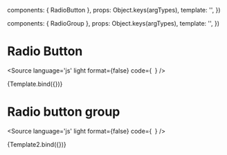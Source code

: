 

  components: { RadioButton },
  props:      Object.keys(argTypes),
  template:   '<RadioButton v-bind="$props" />',
})

  components: { RadioGroup },
  props:      Object.keys(argTypes),
  template:   '<RadioGroup v-bind="$props" />',
})

<Meta title="Components/Form/RadioButton" />

# Radio Button

<Source
  language='js'
  light
  format={false}
  code={`
  `}
/>

<Canvas>
  <Story
    name="RadioButton"
    args={{
      label: 'Hello',
      val: 'false',
      value: 'true'
    }}>
    {Template.bind({})}
  </Story>
</Canvas>

<ArgsTable of={RadioButton} />

# Radio button group

<Source
  language='js'
  light
  format={false}
  code={`
  `}
/>

<Canvas>
  <Story
    name="RadioGroup"
    args={{
      label: 'Hello',
      options: ["false", "true"],
      row: 'false'
    }}>
    {Template2.bind({})}
  </Story>
</Canvas>

<ArgsTable of={RadioGroup} />
